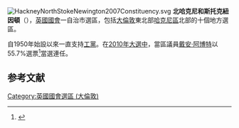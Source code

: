 [[File:HackneyNorthStokeNewington2007Constituency.svg|right]]
'''北哈克尼和斯托克紐因頓'''（{{lang-en|Hackney North and Stoke Newington}}），[[英國|英國]][[英國國會|國會]]一自治市選區，包括[[大倫敦|大倫敦]]東北部[[哈克尼區|哈克尼區]]北部的十個地方選區。

自1950年始設以來一直支持[[工黨_(英國)|工黨]]。在[[2010年英國大選|2010年大選中]]，當區議員[[戴安·阿博特|戴安·阿博特]]以55.7%選票<ref name="">{{cite news
|publisher=[[英國廣播公司|英國廣播公司]]
|date=2010年5月7日
|title=Election 2010/Constituency/Hackney North & Stoke Newington
|url=http://news.bbc.co.uk/1/shared/election2010/results/constituency/b92.stm
|accessdate=2010年10月14日
|archive-date=2017年8月23日
|archive-url=https://web.archive.org/web/20170823072659/http://news.bbc.co.uk/1/shared/election2010/results/constituency/b92.stm
|dead-url=no
}}</ref>當選連任。
==参考文献==
<div class="references-small">
<references><references/>
</div>

{{DEFAULTSORT:Hackney South and Shoreditch (UK Parliament constituency)}}
{{英國國會選區 (倫敦)}}
[[Category:英國國會選區_(大倫敦)|Category:英國國會選區 (大倫敦)]]